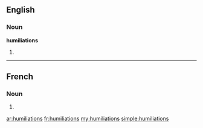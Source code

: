 ==English==

===Noun===
'''humiliations'''

# {{plural of|[[humiliation]]}}

----

==French==

===Noun===
{{infl|fr|plural}} {{f|p}}

# {{plural of|humiliation|lang=French}}

[[ar:humiliations]]
[[fr:humiliations]]
[[my:humiliations]]
[[simple:humiliations]]